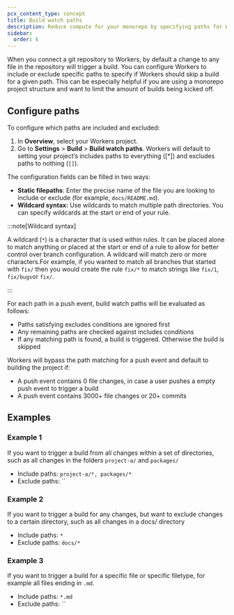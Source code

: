 ```yaml
---
pcx_content_type: concept
title: Build watch paths
description: Reduce compute for your monorepo by specifying paths for Workers Builds to skip
sidebar:
  order: 6
---
```


When you connect a git repository to Workers, by default a change to any file in the repository will trigger a build. You can configure Workers to include or exclude specific paths to specify if Workers should skip a build for a given path. This can be especially helpful if you are using a monorepo project structure and want to limit the amount of builds being kicked off.

## Configure paths

To configure which paths are included and excluded:

1. In **Overview**, select your Workers project.
2. Go to **Settings** > **Build** > **Build watch paths**. Workers will default to setting your project’s includes paths to everything (\[\*]) and excludes paths to nothing (`[]`).

The configuration fields can be filled in two ways:

- **Static filepaths**: Enter the precise name of the file you are looking to include or exclude (for example, `docs/README.md`).
- **Wildcard syntax:** Use wildcards to match multiple path directories. You can specify wildcards at the start or end of your rule.

:::note[Wildcard syntax]

A wildcard (`*`) is a character that is used within rules. It can be placed alone to match anything or placed at the start or end of a rule to allow for better control over branch configuration. A wildcard will match zero or more characters.For example, if you wanted to match all branches that started with `fix/` then you would create the rule `fix/*` to match strings like `fix/1`, `fix/bugs`or `fix/`.

:::

For each path in a push event, build watch paths will be evaluated as follows:

- Paths satisfying excludes conditions are ignored first
- Any remaining paths are checked against includes conditions
- If any matching path is found, a build is triggered. Otherwise the build is skipped

Workers will bypass the path matching for a push event and default to building the project if:

- A push event contains 0 file changes, in case a user pushes a empty push event to trigger a build
- A push event contains 3000+ file changes or 20+ commits

## Examples

### Example 1

If you want to trigger a build from all changes within a set of directories, such as all changes in the folders `project-a/` and `packages/`

- Include paths: `project-a/*, packages/*`
- Exclude paths: \`\`

### Example 2

If you want to trigger a build for any changes, but want to exclude changes to a certain directory, such as all changes in a docs/ directory

- Include paths: `*`
- Exclude paths: `docs/*`

### Example 3

If you want to trigger a build for a specific file or specific filetype, for example all files ending in `.md`.

- Include paths: `*.md`
- Exclude paths: \`\`
